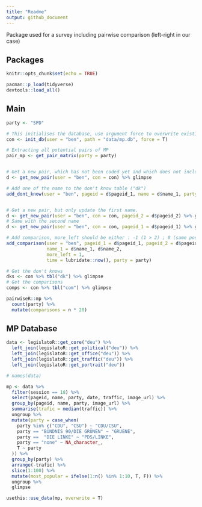 ```yaml
---
title: "Readme"
output: github_document
---
```


Package used for a survey including pairwise comparison (left-right in our case)

## Packages

```r
knitr::opts_chunk$set(echo = TRUE)

pacman::p_load(tidyverse)
devtools::load_all()
```

## Main 

```r
party <- "SPD"

# This initialises the database, use argument force to overwrite existing database
con <- init_db(user = "ben", path = "data/mp.db", force = T)

# Extracting all potential pairs of MP
pair_mp <- get_pair_matrix(party = party)


# Get a new pair, which has not been coded yet and which does not include "not known" mps
d <- get_new_pair(user = "ben", con = con) %>% glimpse

# Add one of the name to the don't know table ("dk")
add_dont_know(user = "ben", pageid = d$pageid_1, name = d$name_1, party = d$party_1)


# Get a new pair, but only update the first name. 
d <- get_new_pair(user = "ben", con = con, pageid_2 = d$pageid_2) %>% glimpse
# Same with the second name
d <- get_new_pair(user = "ben", con = con, pageid_1 = d$pageid_1) %>% glimpse

# Add comparison, more_left should be either : -1 (1 > 2) ; 0 (same position) ; 1 (2 > 1)
add_comparison(user = "ben", pageid_1 = d$pageid_1, pageid_2 = d$pageid_2, 
               name_1 = d$name_1, d$name_2,
               more_left = 1, 
               time = lubridate::now(), party = party)

# Get the don't knows
dks <- con %>% tbl("dk") %>% glimpse
# Get the comparisons
comps <- con %>% tbl("com") %>% glimpse
```

```r
pairwiseR::mp %>%
  count(party) %>%
  mutate(comparisons = n * 20)
```


## MP Database

```r
data <- legislatoR::get_core("deu") %>%
  left_join(legislatoR::get_political("deu")) %>%
  left_join(legislatoR::get_office("deu")) %>%
  left_join(legislatoR::get_traffic("deu")) %>%
  left_join(legislatoR::get_portrait("deu"))

# names(data)

mp <- data %>% 
  filter(session == 18) %>%
  select(pageid, name, party, date, traffic, image_url) %>%
  group_by(pageid, name, party, image_url) %>%
  summarise(trafic = median(traffic)) %>%
  ungroup %>%
  mutate(party = case_when(
    party %in% c("CDU", "CSU") ~ "CDU/CSU", 
    party == "BÜNDNIS 90/DIE GRÜNEN" ~ "GRUENE", 
    party ==  "DIE LINKE" ~ "PDS/LINKE", 
    party == "none" ~ NA_character_, 
    T ~ party
  )) %>%
  group_by(party) %>%
  arrange(-trafic) %>%
  slice(1:100) %>%
  mutate(most_popular = ifelse(1:n() %in% 1:10, T, F)) %>%
  ungroup %>%
  glimpse

usethis::use_data(mp, overwrite = T)

```



